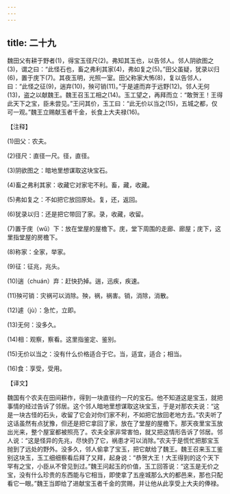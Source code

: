```yaml
---
---
---
```

title: 二十九
---



魏田父有耕于野者(1)，得宝玉径尺(2)。弗知其玉也，以告邻人。邻人阴欲图之(3)，谓之曰：“此怪石也，畜之弗利其家(4)，弗如复之(5)。”田父虽疑，犹录以归(6)，置于庑下(7)。其夜玉明，光照一室。田父称家大怖(8)，复以告邻人，曰：“此怪之征(9)，遄弃(10)，殃可销(11)。”于是遽而弃于远野(12)。邻人无何(13)，盗之以献魏王。魏王召玉工相之(14)。玉工望之，再拜而立：“敢贺王！王得此天下之宝，臣未尝见。”王问其价，玉工曰：“此无价以当之(15)，五城之都，仅可一观。”魏王立赐献玉者千金，长食上大夫禄(16)。

【注释】

(1)田父：农夫。

(2)径尺：直径一尺。径，直径。

(3)阴欲图之：暗地里想谋取这块宝石。

(4)畜之弗利其家：收藏它对家宅不利。畜，藏，收藏。

(5)弗如复之：不如把它放回原处。复，还，返回。

(6)犹录以归：还是把它带回了家。录，收藏，收留。

(7)置于庑（wǔ）下：放在堂屋的屋檐下。庑，堂下周围的走廊、廊屋；庑下，这里指堂屋的房檐下。

(8)称家：全家，举家。

(9)征：征兆，兆头。

(10)遄（chuán）弃：赶快扔掉。遄，迅疾，疾速。

(11)殃可销：灾祸可以消除。殃，祸，祸害。销，消除，消散。

(12)遽（jù）：急忙，立即。

(13)无何：没多久。

(14)相：观察，察看。这里指鉴定、鉴别。

(15)无价以当之：没有什么价格适合于它。当，适宜，适合；相当。

(16)食：享受，受用。

【译文】

魏国有个农夫在田间耕作，得到一块直径约一尺的宝石。他不知道这是宝玉，就把事情的经过告诉了邻居。这个邻人暗地里想谋取这块宝玉，于是对那农夫说：“这是一块古怪的石头，收留了它会对你们家不利，不如把它放回老地方去。”农夫听了这话虽然有点犹豫，但还是把它拿回了家，放在了堂屋的屋檐下。那天夜里宝玉放出光来，整个屋室都被照亮了。农夫全家非常害怕，就又把这情形告诉了邻居。邻人说：“这是怪异的先兆，尽快扔了它，祸患才可以消除。”农夫于是慌忙把那宝玉抛到了远处的野外。没多久，邻人偷拿了宝玉，把它献给了魏王。魏王召来玉工鉴别这块玉，玉工细细察看后拜了又拜，起身说：“恭贺大王！大王得到的这个天下罕有之宝，小臣从不曾见到过。”魏王问起玉的价值，玉工回答说：“这玉是无价之宝，没有什么珍贵的东西能与它相当，即使拿了五座城那么大的都邑来，那也只配看它一眼。”魏王当即给了进献宝玉者千金的赏赐，并让他从此享受上大夫的俸禄。